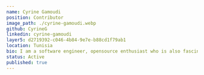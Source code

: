 ---
name: Cyrine Gamoudi
position: Contributor
image_path: ./cyrine-gamoudi.webp
github: CyrineG
linkedin: cyrine-gamoudi
layer5: d2719392-c046-4b84-9e7e-b88cd1f79ab1
location: Tunisia
bio: I am a software engineer, opensource enthusiast who is also fascinated by microservices and cloud native ecosystems. Driven by curiosity and interest, I am constantly learning new things. 
status: Active
published: true
---
